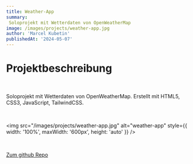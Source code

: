 ```yaml
---
title: Weather-App
summary:
 Soloprojekt mit Wetterdaten von OpenWeatherMap
image: /images/projects/weather-app.jpg
author: 'Marcel Kubetin'
publishedAt: '2024-05-07'
---
```


# Projektbeschreibung

<br />

Soloprojekt mit Wetterdaten von OpenWeatherMap. Erstellt mit HTML5, CSS3, JavaScript, TailwindCSS.

<br />

<img src="/images/projects/weather-app.jpg" alt="weather-app" style={{ width: '100%', maxWidth: '600px', height: 'auto' }} />

<br />

<a href="https://github.com/Marcel0906/Weather-App" target="_blank" rel="noopener noreferrer">Zum github Repo</a>